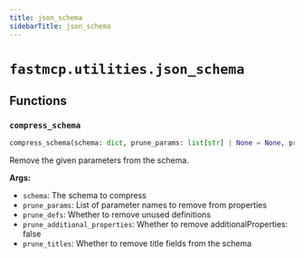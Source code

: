 ```yaml
---
title: json_schema
sidebarTitle: json_schema
---
```


# `fastmcp.utilities.json_schema`

## Functions

### `compress_schema` <sup><a href="https://github.com/bhardwajRahul/fastmcp/blob/main/src/fastmcp/utilities/json_schema.py#L183" target="_blank"><Icon icon="github" style="width: 14px; height: 14px;" /></a></sup>

```python
compress_schema(schema: dict, prune_params: list[str] | None = None, prune_defs: bool = True, prune_additional_properties: bool = True, prune_titles: bool = False) -> dict
```


Remove the given parameters from the schema.

**Args:**
- `schema`: The schema to compress
- `prune_params`: List of parameter names to remove from properties
- `prune_defs`: Whether to remove unused definitions
- `prune_additional_properties`: Whether to remove additionalProperties\: false
- `prune_titles`: Whether to remove title fields from the schema


